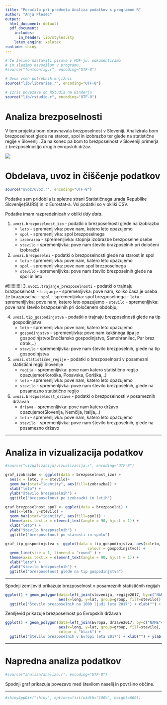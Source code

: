 ```yaml
---
title: "Poročilo pri predmetu Analiza podatkov s programom R"
author: "Anja Plesec"
output:
  html_document: default
  pdf_document:
    includes:
      in_header: lib/styles.sty
    latex_engine: xelatex
runtime: shiny
---
```


```r
# Če želimo nastaviti pisave v PDF-ju, odkomentiramo
# in sledimo navodilom v programu.
#source("fontconfig.r", encoding="UTF-8")

# Uvoz vseh potrebnih knjižnic
source("lib/libraries.r", encoding="UTF-8")
```

```r
# Izris povezave do RStudia na Binderju
source("lib/rstudio.r", encoding="UTF-8")
```

# Analiza brezposelnosti

V tem projektu bom obravnavala brezposelnost v Sloveniji. Analizirala bom brezposelnost glede na starost, spol in izobrazbo ter glede na statistične regije v Sloveniji. Za na konec pa bom to brezposelnost v Sloveniji primerja z brezposelnostjo drugih evropskih držav.

![](slike/brezposelnost.jpg)

# Obdelava, uvoz in čiščenje podatkov

```r
source("uvoz/uvoz.r", encoding="UTF-8")
```

Podatke sem pridobila iz spletne strani Statističnega urada Republike Slovenije(SURS) in iz Eurostat-a. Vsi podatki so v okliki CSV. 

Podatke imam razpredelnicah v obliki *tidy data*.


1. `uvozi.brezposelnost_izo` - podatki o brezposelnosti glede na izobrazbo
   - `leto` - spremenljivka: pove nam, katero leto opazujemo
   - `spol` - spremenljivka: spol brezposelnega
   - `izobrazba` - spremenljivka: stopnja izobrazbe brezposelne osebe
   - `stevilo` - spremenljivka: pove nam število brazposelnih pri določeni izobrazbi
  
2. `uvozi.brezposelni` - podatki o brezposelnosti glede na starost in spol
   - `leta` - spremenljivka: pove nam, katero leto opazujemo
   - `spol` - spremenljivka: pove nam spol brezposelnega
   - `stevilo` - spremenljivka: pove nam število brezposelnih glede na spol in leto

#!!!!!!!!!!!
3. `uvozi.trajanje_brezposelnosti` - podatki o trajnaju brazposelnosti
   - `trajanje` - spremenljivka: pove nam, koliko časa je oseba že brazposelna
   - `spol` - spremenljivka: spol brezposelnega
   - `leta` - spremenljivka: pove nam, katero leto opazujemo
   - `stevilo` - spremenljivka: pove nam število brazposelnih pri določenem obdobju,

4. `uvozi.tip_gospodinjstva` - podatki o trajnaju brezposelnosti glede na tip gospodinjstva
   - `leto` - spremenljivka: pove nam, katero leto opazujemo
   - `gospodinjstvo` - spremenljivka: pove nam kakšnega tipa je gospodinjstvo(Enočlansko gospodinjstvo, Samohranilec, Par brez otrok,..)
   - `stevilo` - spremenljivka: pove nam število brezposelnih, glede na tip gospodinjstva


5. `uvozi.statistične_regije` - podatki o brezposelnosti v posamezni statistični regiji Slovenije
   - `regija` - spremenljivka: pove nam katero statistično regijo opazujemo(Koroška, Posavska, Goriška,..)
   - `leto` - spremenljivka: pove nam, katero leto opazujemo
   - `stevilo` - spremenljivka: pove nam število brezposelnih, glede na posamezno statistično regijo
   

6. `uvozi.brezposelnost_drzave` - podatki o brezposelnosti v posameznih državah
   - `država` - spremenljivka: pove nam katero državo opazujemo(Slovenija, Nemčija, Italija,..)
   - `leta` - spremenljivka: pove nam, katero leto opazujemo
   - `stevilo` - spremenljivka: pove nam število brezposelnih, glede na posamezno državo

***

# Analiza in vizualizacija podatkov

```r
#source("vizualizacija/vizualizacija.r", encoding="UTF-8")
```

```r
graf_izobrazbe <- ggplot(data = brezposelnost_izo) + 
  aes(x = leto, y = stevilo)+ 
  geom_bar(stat="identity", aes(fill=izobrazba)) + 
  xlab("leto") + 
  ylab("število brezposelnih") +
  ggtitle("brezposelnost po izobrazbi in letih")
```


```r
graf_brezposelnost_spol <- ggplot(data = brezposelni) +
  aes(x=leta, y=stevilo) +
  geom_bar(stat="identity", aes(fill=spol)) +
  theme(axis.text.x = element_text(angle = 90, hjust = 1)) +
  xlab("leto") +
  ylab("število brezposelnih") +
  ggtitle("brezposelnost po starosti in spolu")

```

```r
graf_tip_gospodinjstva <- ggplot(data = tip_gospodinjstva, aes(x=leto, y= stevilo, 
                                     colour = gospodinjstvo)) +
  geom_line(size = 1, lineend = "round" ) +
  theme(axis.text.x = element_text(angle = 90, hjust = 1)) +
  xlab("leto") +
  ylab("število brezposelnih") +
  ggtitle("brezposelnost glede na tip gospodinjstva")
```

***

Spodnji zemljevid prikazuje brezposelnost v posameznih statističnih regijah
```r
ggplot() + geom_polygon(data=left_join(slovenija, regije2017, by=c("NAME_1"="regija")),
                        aes(x=long, y=lat, group=group, fill=stevilo)) +
  ggtitle("Število brezposelnih na 1000 ljudi leta 2017") + xlab("") + ylab("") 
```

Zemljevid prikazuje brezposelnost po Evropskih državah
```r
ggplot() + geom_polygon(data=left_join(Evropa, drzave2017, by=c("NAME"="država")),
                        aes(x=long, y=lat, group=group, fill=stevilo),
                        colour = "black") +
  ggtitle("Število brezposelnih v Evropi leta 2017") + xlab("") + ylab("") 
```

***

# Napredna analiza podatkov

```r
#source("analiza/analiza.r", encoding="UTF-8")
```

Spodnji graf prikazuje povezavo med številom naselij in površino občine.






***

```r
#shinyAppDir("shiny", options=list(width="100%", height=600))
```
